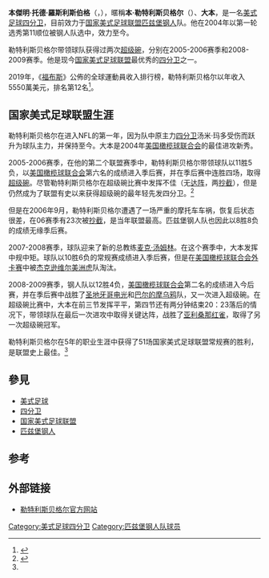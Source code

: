 {{noteTA
|G1=NFL
|T=zh-hans:本·勒特利斯贝格尔;zh-hant:本·羅斯利斯伯格;
|1=zh-hans:勒特利斯贝格尔;zh-hant:羅斯利斯伯格;
}}

{{Infobox NFL player
|name=本·勒特利斯贝格尔<br />Ben Roethlisberger
|image=Ben Roethlisberger vs. Redskins 2016.jpg
|image_size=250px
|alt=
|caption=
|current_team=匹兹堡钢人
|number=7
|position=[[四分衛|四分衛]]
|birth_name=Benjamin Todd Roethlisberger
|birth_date={{Birth date and age|mf=yes|1982|3|2}}
|birth_place=[[俄亥俄州|俄亥俄州]][[利马|利马]]（Lima）
|height_ft=6
|height_in=5
|weight_lbs=240
|debutyear=2004年
|debutteam=匹兹堡钢人
|college=[[邁阿密大學_(俄亥俄州)|邁阿密大學 (俄亥俄州)]]
|draftyear=2004年
|draftround=1
|draftpick=11
|pastteams=<nowiki></nowiki>
*[[匹兹堡钢人|匹兹堡钢人]]（2004年至今）
|status=现役
|highlights=<nowiki></nowiki>
* 美联社NFL年度新秀进攻球员（2004）
* 百事轻怡NFL年度新秀球员（2004）
* 2次[[超级碗|超级碗]]冠军（[[第四十届超级碗|XL]]、[[第四十三届超级碗|XLIII]]）
* 3次[[美联|美联]]冠军（2005、2008、2010）
* 2次入选[[明星碗|明星碗]]（2007、2011）
* Joe Greene杰出表现奖（2004）
* 迈阿密红鹰队7号球衣退役
|statweek=17
|statseason=2011
|statlabel1=[[达阵_(美式足球)|达阵]]-[[拦截|拦截]]
|statvalue1=165-100
|statlabel2=传球码数
|statvalue2=26,579
|statlabel3=四分卫评分
|statvalue3=92.1
|nfl=ROE750381
}}
'''本傑明·托德·羅斯利斯伯格'''（{{lang-en|Benjamin Todd Roethlisberger}}，{{bd|1982年|3月2日||catIdx=Roethlisberger, Ben}}），暱稱'''本·勒特利斯贝格尔'''（{{lang|en|Ben Roethlisberger}}）、'''大本'''，是一名[[美式足球|美式足球]][[四分卫|四分卫]]，目前效力于[[国家美式足球联盟|国家美式足球联盟]][[匹兹堡钢人|匹兹堡钢人]]队。他在2004年以第一轮选秀第11顺位被钢人队选中，效力至今。

勒特利斯贝格尔带领球队获得过两次[[超级碗|超级碗]]，分别在2005-2006赛季和2008-2009赛季。他是现今[[国家美式足球联盟|国家美式足球联盟]]最优秀的[[四分卫|四分卫]]之一。

2019年，《[[福布斯|福布斯]]》公佈的全球運動員收入排行榜，勒特利斯贝格尔以年收入5550萬美元，排名第12名<ref>{{Cite web | url =https://www.forbes.com/athletes/list/#tab:overall | title =The World's Highest-Paid Athletes | publisher =Forbes | language =en | accessdate =2019-12-24 | archive-date =2012-09-29 | archive-url =https://www.webcitation.org/6B2zKYDIa?url=http://www.forbes.com/athletes/list/#tab:overall | dead-url =no }}</ref>。

== 国家美式足球联盟生涯 ==
勒特利斯贝格尔在进入NFL的第一年，因为队中原主力[[四分卫|四分卫]]汤米·玛多受伤而跃升为球队主力，并保持至今。大本是2004年[[美国橄榄球联合会|美国橄榄球联合会]]的最佳进攻新秀。

2005-2006赛季，在他的第二个联盟赛季中，勒特利斯贝格尔带领球队以11胜5负，以[[美国橄榄球联合会|美国橄榄球联合会]]第六名的成绩进入季后赛，并在季后赛中连胜四场，取得[[超级碗|超级碗]]。尽管勒特利斯贝格尔在超级碗比赛中发挥不佳（无[[达阵_(美式足球)|达阵]]，两[[抄截|抄截]]），但是仍然成为了联盟有史以来获得超级碗的最年轻先发四分卫。<ref name="存档副本">{{Cite web |url=http://www.dallasnews.com/sharedcontent/dws/spt/football/cowboys/stories/120808dnspomoore.3dea36e.html |title=存档副本 |accessdate=2009-07-16 |archive-date=2010-09-08 |archive-url=https://web.archive.org/web/20100908115817/http://www.dallasnews.com/sharedcontent/dws/spt/football/cowboys/stories/120808dnspomoore.3dea36e.html |dead-url=no }}</ref>

但是在2006年9月，勒特利斯贝格尔遭遇了一场严重的摩托车车祸，恢复后状态很差，在06赛季有23次被[[抄截|抄截]]，是当年联盟最高。匹兹堡钢人队也因此以8胜8负的成绩无缘季后赛。

2007-2008赛季，球队迎来了新的总教练[[麦克·汤姆林|麦克·汤姆林]]。在这个赛季中，大本发挥中规中矩。球队以10胜6负的常规赛成绩进入季后赛，但是在[[美国橄榄球联合会外卡赛|美国橄榄球联合会外卡赛]]中被[[杰克逊维尔美洲虎|杰克逊维尔美洲虎]]队淘汰。

2008-2009赛季，钢人队以12胜4负，[[美国橄榄球联合会|美国橄榄球联合会]]第二名的成绩进入今后赛，并在季后赛中战胜了[[圣地牙哥电光|圣地牙哥电光]]和[[巴尔的摩乌鸦|巴尔的摩乌鸦]]队，又一次进入超级碗。在超级碗比赛中，大本在前三节发挥平平，第四节还有两分钟结束20：23落后的情况下，带领球队在最后一次进攻中取得关键达阵，战胜了[[亚利桑那红雀|亚利桑那红雀]]，取得了另一次超级碗冠军。

勒特利斯贝格尔在5年的职业生涯中获得了51场国家美式足球联盟常规赛的胜利，是联盟史上最佳。<ref name="存档副本"/>

==參見==

* [[美式足球|美式足球]]
* [[四分卫|四分卫]]
* [[国家美式足球联盟|国家美式足球联盟]]
* [[匹兹堡钢人|匹兹堡钢人]]

==参考==
{{reflist}}

==外部链接==
*{{en icon}}[http://webarchive.loc.gov/all/20100511192335/http://www.bigben7.com/ 勒特利斯贝格尔官方网站]

{{Authority control}}

[[Category:美式足球四分卫|Category:美式足球四分卫]]
[[Category:匹兹堡钢人队球员|Category:匹兹堡钢人队球员]]
